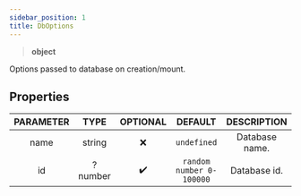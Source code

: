 ```yaml
---
sidebar_position: 1
title: DbOptions
---
```


> **<Link to="https://developer.mozilla.org/en-US/docs/Web/JavaScript/Reference/Global_Objects/Object">object</Link>**

Options passed to database on creation/mount.

## Properties

| PARAMETER | TYPE | OPTIONAL | DEFAULT | DESCRIPTION |
| :-------: | :--: | :------: | :-----: | :---------: |
| name | <Link to="https://developer.mozilla.org/en-US/docs/Web/JavaScript/Reference/Global_Objects/String">string</Link> | ❌ | `undefined` | Database name. |
| id | <Link to="https://developer.mozilla.org/en-US/docs/Web/JavaScript/Reference/Global_Objects/Number">?number</Link> | ✔️ | `random number 0-100000` | Database id. |